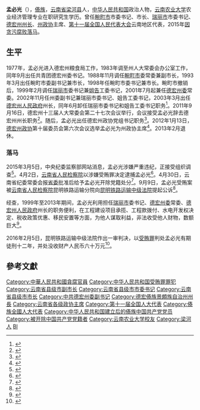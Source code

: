 '''孟必光'''（{{bd|1958年|10月|}}），[[傣族|傣族]]，[[云南省|云南省]][[梁河县|梁河县]]人，[[中华人民共和国|中华人民共和国]]政治人物，[[云南农业大学|云南农业大学]]农业经济管理专业在职研究生学历。曾任[[畹町市|畹町市]]市委书记、市长、[[瑞丽市|瑞丽市]]市委书记、[[德宏傣族景颇族自治州|德宏州]][[德宏州人民政府|州长]]、[[德宏州政协|州政协]]主席、[[第十一届全国人民代表大会|第十一届全国人民代表大会]]云南地区代表，2015年[[中共十八大以来的反腐败工作|因贪污腐败落马]]。

==生平==

1977年，孟必光进入德宏州粮食局工作，1983年调至州人大常委会办公室工作，同年9月出任共青团德宏州委书记。1988年11月调任[[畹町市|畹町市]]委常委兼副市长，1993年3月出任畹町市委副书记兼市长，1998年任畹町市委书记兼市长。畹町市撤销后，1999年2月调任[[瑞丽市|瑞丽市]]委书记兼[[姐告边境贸易经济区|姐告]]工委书记，2001年7月起兼任[[中共德宏州委|德宏州委]]常委。2002年11月任州委副书记兼瑞丽市委书记、姐告工委书记，2003年3月出任[[德宏州人民政府|德宏州人民政府]]州长，同年6月卸任瑞丽市委书记和姐告工委书记职务<ref>{{cite news |author= |title=云南德宏州政协原主席孟必光被公诉 |url=http://district.ce.cn/newarea/sddy/201509/09/t20150909_6440185.shtml |newspaper=中国经济网 |date=2015-09-09 |access-date=2019-12-05 |archive-date=2019-12-05 |archive-url=https://web.archive.org/web/20191205152411/http://district.ce.cn/newarea/sddy/201509/09/t20150909_6440185.shtml |dead-url=no }}</ref>。2011年9月16日，德宏州十三届人大常委会第二十七次会议举行，会议接受孟必光辞去德宏州州长职务<ref>{{cite news |author=肖素梅 |title=州十三届人大常委会举行第二十七次会议 |url=http://115.236.76.50/dhtjb/html/2011-09/17/content_1_2.htm |newspaper=[[德宏团结报|德宏团结报]] |date=2011-09-17 |access-date=2019-12-05 |archive-date=2019-12-05 |archive-url=https://web.archive.org/web/20191205152442/http://115.236.76.50/dhtjb/html/2011-09/17/content_1_2.htm |dead-url=yes }}</ref>。随后，孟必光出任德宏州政协党组书记职务<ref>{{cite news |author=蓝玉芝 |title=六届州委召开第一次常委会议 |url=http://115.236.76.50/dhtjb/html/2011-09/30/content_1_2.htm |newspaper=[[德宏团结报|德宏团结报]] |date=2011-09-30 |access-date=2019-12-05 |archive-date=2019-12-05 |archive-url=https://web.archive.org/web/20191205152438/http://115.236.76.50/dhtjb/html/2011-09/30/content_1_2.htm |dead-url=yes }}</ref>。2012年1月13日，[[德宏州政协|德宏州政协]]第十届委员会第六次会议选举孟必光为州政协主席<ref>{{cite news |author= |title=中国人民政治协商会议德宏傣族景颇族自治州第十届委员会第六次会议公告 |url=http://115.236.76.50/dhtjb/html/2012-01/14/content_1_3.htm |newspaper=[[德宏团结报|德宏团结报]] |date=2012-01-14 |access-date=2019-12-05 |archive-date=2019-12-05 |archive-url=https://web.archive.org/web/20191205152452/http://115.236.76.50/dhtjb/html/2012-01/14/content_1_3.htm |dead-url=yes }}</ref>。2013年2月退休。

===落马===

2015年3月5日，中央纪委监察部网站消息，孟必光涉嫌严重违纪，正接受组织调查<ref>{{cite news |author= |title=云南省德宏州政协原主席孟必光接受组织调查 |url=http://politics.people.com.cn/n/2015/0305/c1001-26641651.html |newspaper=[[人民网|人民网]] |date=2015-03-05 |access-date=2019-12-05 |archive-date=2015-03-27 |archive-url=https://web.archive.org/web/20150327054326/http://politics.people.com.cn/n/2015/0305/c1001-26641651.html |dead-url=no }}</ref>。4月2日，[[云南省人民检察院|云南省人民检察院]]以涉嫌受贿罪决定逮捕孟必光<ref>{{cite news |author= |title=云南检方决定逮捕德宏州原州长孟必光 |url=http://zrf74.com/fazhibobao/20150407/14978.html |newspaper=[[新华网|新华网]] |date=2015-04-07 |access-date=2019-12-05 |archive-url=https://web.archive.org/web/20191205152511/http://zrf74.com/fazhibobao/20150407/14978.html |archive-date=2019-12-05 |dead-url=yes }}</ref>。4月30日，云南省纪委常委会报[[中共云南省委|省委]]批准后给予孟必光开除党籍处分<ref>{{cite news |author=尹彦宏 |title=孟必光被开除党籍 曾任瑞丽市委书记、德宏州长州政协主席 |url=http://district.ce.cn/newarea/sddy/201504/30/t20150430_5255600.shtml |newspaper=中国经济网 |date=2015-04-30 |access-date=2019-12-05 |archive-date=2019-12-05 |archive-url=https://web.archive.org/web/20191205152424/http://district.ce.cn/newarea/sddy/201504/30/t20150430_5255600.shtml |dead-url=no }}</ref>。9月9日，孟必光受贿案被[[云南省人民检察院|云南省人民检察院]]昆明铁路运输分院向[[昆明铁路运输中级法院|昆明铁路运输中级法院]]提起公诉<ref>{{cite news |author= |title=云南德宏州政协原主席孟必光被提起公诉 |url=http://www.xinhuanet.com/politics/2015-09/09/c_128212664.htm |newspaper=[[中国新闻社|中国新闻网]] |date=2015-09-09 |access-date=2019-12-05 |archive-date=2019-12-05 |archive-url=https://web.archive.org/web/20191205152450/http://www.xinhuanet.com/politics/2015-09/09/c_128212664.htm |dead-url=no }}</ref>。

经查，1999年至2013年期间，孟必光利用担任[[瑞丽市|瑞丽市]]委书记、[[中共德宏州委|德宏州委]]常委、[[德宏州人民政府|德宏州人民政府]]州长的职务便利，在工程建设项目承揽、工程款拨付、水电开发权决定、税收政策优惠、移民安置等方面，为他人谋取利益，非法收受他人财物，数额巨大<ref>{{cite news |author=李源 |title=云南正厅级官员孟必光被提起公诉 |url=http://fanfu.people.com.cn/n/2015/0909/c64371-27560687.html |newspaper=中国共产党新闻网 |date=2015-09-09 |access-date=2019-12-05 |archive-date=2019-12-05 |archive-url=https://web.archive.org/web/20191205152508/http://fanfu.people.com.cn/n/2015/0909/c64371-27560687.html |dead-url=no }}</ref>。

2016年2月5日，昆明铁路运输中级法院作出一审判决，以[[受贿罪|受贿罪]]判处孟必光有期徒刑十二年，并处没收财产人民币六十万元<ref>{{cite news |author= |title=云南省德宏州政协原主席孟必光因受贿罪获刑十二年 |url=http://www.cankaoxiaoxi.com/china/20160306/1092832.shtml |newspaper=[[中国新闻社|中国新闻网]] |date=2016-03-06 |access-date=2019-12-05 |archive-date=2019-12-05 |archive-url=https://web.archive.org/web/20191205152458/http://www.cankaoxiaoxi.com/china/20160306/1092832.shtml |dead-url=no }}</ref>。

==參考文獻==
{{reflist}}

{{start box}}
{{s-par|prc-lcppcc}}
{{s-before|[[龚敬政|龚敬政]]}}
{{s-title|[[中国人民政治协商会议德宏傣族景颇族自治州委员会|德宏州政协]]主席|2012年1月－2013年2月}}
{{s-after|[[杨跃国|杨跃国]]}}
{{s-gov|prc}}
{{s-before|[[管国忠|管国忠]]}}
{{s-title|[[德宏州人民政府|德宏州人民政府]]州长|2003年3月—2011年9月}}
{{s-after|[[龚敬政|龚敬政]]}}
{{s-before|[[依旺|依旺]]}}
{{s-title|[[畹町市人民政府|畹町市人民政府]]市长|1993年3月—1999年2月}}
{{s-after|无}}
{{s-ppo|cpc}}
{{s-before|[[李增寿|李增寿]]}}
{{s-title|[[中国共产党瑞丽市委员会|中国共产党瑞丽市委员会]]书记|1999年2月－2003年6月}}
{{s-after|[[李春华_(1957年)|李春华]]}}
{{s-before|[[李有升|李有升]]}}
{{s-title|[[中国共产党畹町市委员会|中国共产党畹町市委员会]]书记|1998年7月－1999年2月}}
{{s-after|无}}
{{end box}}

{{中共十八大以来的反腐败工作}}
{{DEFAULTSORT:M孟}}
[[Category:中華人民共和國貪腐官員|Category:中華人民共和國貪腐官員]]
[[Category:中华人民共和国受贿罪罪犯|Category:中华人民共和国受贿罪罪犯]]
[[Category:云南省县级市副市长|Category:云南省县级市副市长]]
[[Category:云南省县级市市委书记|Category:云南省县级市市委书记]]
[[Category:云南省县级市市长|Category:云南省县级市市长]]
[[Category:中共德宏州委副书记|Category:中共德宏州委副书记]]
[[Category:德宏傣族景頗族自治州州長|Category:德宏傣族景頗族自治州州長]]
[[Category:云南省各级政协主席|Category:云南省各级政协主席]]
[[Category:第十一届全国人大代表|Category:第十一届全国人大代表]]
[[Category:傣族全國人大代表|Category:傣族全國人大代表]]
[[Category:中华人民共和国建立后的傣族中国共产党党员|Category:中华人民共和国建立后的傣族中国共产党党员]]
[[Category:被开除中国共产党党籍者|Category:被开除中国共产党党籍者]]
[[Category:云南农业大学校友|Category:云南农业大学校友]]
[[Category:梁河人|Category:梁河人]]
[[Category:孟姓|BI]]